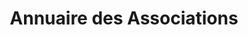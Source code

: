---
layout: ../../../layouts/AssoSort.astro
title: "Annuaire des Associations"
typeFilter: filiere
affiliationFilter: lettres
---